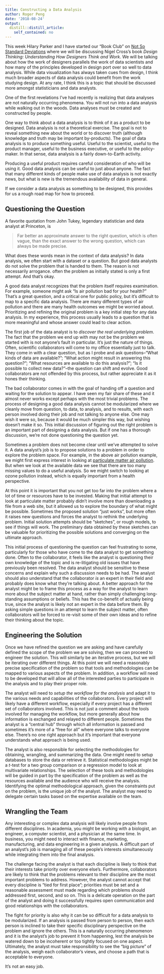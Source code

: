 ```yaml
---
title: Constructing a Data Analysis
author: Roger Peng
date: '2018-08-24'
output:
  distill::distill_article:
    self_contained: no
---
```



This week Hilary Parker and I have started our "Book Club" on [Not So Standard Deviations](http://nssdeviations.com/63-book-club-part-1) where we will be discussing Nigel Cross's book *Design Thinking: Understanding How Designers Think and Work*. We will be talking about how the work of designers parallels the work of data scientists and how many of the principles developed in design port over so well to data analysis. While data visualization has always taken cues from design, I think much broader aspects of data analysis could benefit from the work studying design. At any rate, I think this is a topic that should be discussed more amongst statisticians and data analysts.

One of the first revelations I've had recently is realizing that data analyses are not naturally occurring phenomena. You will not run into a data analysis while walking out in the woods. Data analyses must be created and constructed by people. 

One way to think about a data analysis is to think of it as a product to be designed. Data analysis is not a theoretical exercise. The goal is not to reveal something new about the world or to discover truth (although knowledge and truth may be important by-products). The goal of data analysis is to produce something useful. Useful to the scientist, useful to the product manager, useful to the business executive, or useful to the policy-maker. In that sense, data analysis is a fairly down-to-Earth activity.

Producing a useful product requires careful consideration of who will be using it. Good data analysis can be useful to just about anyone. The fact that many different kinds of people make use of data analysis is not exactly news, but what is new is the tremendous availability of data in general. 

If we consider a data analysis as something to be designed, this provides for us a rough road map for how to proceed.

## Questioning the Question

A favorite quotation from John Tukey, legendary statistician and data analyst at Princeton, is

> Far better an approximate answer to the right question, which is often vague, than the exact answer to the wrong question, which can always be made precise.

What does these words mean in the context of data analysis? In data analysis, we often start with a dataset or a question. But good data analysts do not solve the problem that is handed to them. The reason is not necessarily arrogance. often the problem as initially stated is only a first attempt. And that’s okay. 

A good data analyst recognizes that the problem itself requires examination. For example, someone might ask “Is air pollution bad for your health?” That’s a great question, and a critical one for public policy, but it’s difficult to map to a specific data analysis. There are many different types of air pollution and there are many health outcomes we might be worried about. Prioritizing and refining the original problem is a key initial step for any data analysis. In my experience, this process usually leads to a question that is more meaningful and whose answer could lead to clear action.

The first job of the data analyst is to *discover the real underlying problem*. The fact that the problem we end up with may not be the problem we started with is not anyone’s fault in particular. It’s just the nature of things. Often, scientific collaborators will come to my office essentially just to talk. They come in with a clear question, but as I probe and ask questions--“What kinds of data are available?”; “What action might result in answering this question?”; “What resources are available to do this analysis?”; “Is it possible to collect new data?”--the question can shift and evolve. Good collaborators are not offended by this process, but rather appreciate it as it hones their thinking. 

The bad collaborator comes in with the goal of handing off a question and waiting for the solution to appear. I have seen my fair share of these and it almost never works except perhaps with the most trivial problems. The process of designing a good data analysis cannot be modularized where we cleanly move from question, to data, to analysis, and to results, with each person involved doing their job and not talking to anyone else. One may wish it were so, because it would be much simpler this way, but wishing doesn’t make it so. This initial discussion of figuring out the right problem is an important part of designing a data analysis. But if one has a thorough discussion, we’re not done questioning the question yet.

Sometimes a problem does not become clear until we’ve attempted to solve it. A data analyst’s job is to propose solutions to a problem in order to explore the problem space. For example, in the above air pollution example, we might first express interest in looking at [particulate matter air pollution](https://www.epa.gov/pm-pollution). But when we look at the available data we see that there are too many missing values to do a useful analysis. So we might switch to looking at ozone pollution instead, which is equally important from a health perspective. 

At this point it is important that you not get too far into the problem where a lot of time or resources have to be invested. Making that initial attempt to look at particulate matter probably didn’t involve more than downloading a file from a web site, but it allowed us to explore the boundary of what might be possible. Sometimes the proposed solution “just works”, but more often it raises new questions and forces the analyst to rethink the underlying problem. Initial solution attempts should be “sketches”, or rough models, to see if things will work. The preliminary data obtained by these sketches can be valuable for prioritizing the possible solutions and converging on the ultimate approach.

This initial process of questioning the question can feel frustrating to some, particularly for those who have come to the data analyst to get something done. Often to the collaborator, it feels like the analyst is questioning their own knowledge of the topic and is re-litigating old issues that have previously been resolved. The data analyst should be sensitive to these concerns and explain why such a discussion needs to be had. The analyst should also understand that the collaborator *is* an expert in their field and probably does know what they’re talking about. A better approach for the analyst might be to frame this process as a way for the analyst to learn more about the subject matter at hand, rather than simply challenging long-standing assumptions or beliefs. This has the co-benefit of actually being true, since the analyst is likely not an expert in the data before them. By asking simple questions in an attempt to learn the subject matter, often collaborators will be forced to re-visit some of their own ideas and to refine their thinking about the topic.


## Engineering the Solution

Once we have refined the question we are asking and have carefully defined the scope of the problem we are solving, then we can proceed to engineer the solution. This will similarly be an iterative process, but we will be iterating over different things. At this point we will need a reasonably precise specification of the problem so that tools and methodologies can be mapped to various aspects of the problem. In addition, a workflow will need to be developed that will allow all of the interested parties to participate in the analysis and to play their proper role. 

The analyst will need to *setup the workflow for the analysis* and adapt it to the various needs and capabilities of the collaborators. Every project will likely have a different workflow, especially if every project has a different set of collaborators involved. This is not just a comment about the tools involved for managing the workflow, but more generally about how information is exchanged and relayed to different people. Sometimes the analyst is a “central hub” through which all information is passed and sometimes it’s more of a “free for all” where everyone talks to everyone else. There’s no one right approach but it’s important that everyone understands what approach is being used.

The analyst is also responsible for selecting the methodologies for obtaining, wrangling, and summarizing the data. One might need to setup databases to store the data or retrieve it. Statistical methodologies might be a *t*-test for a two group comparison or a regression model to look at multivariate relationships. The selection of these tools and methodologies will be guided in part by the specification of the problem as well as the resources available and the audience who will receive the analysis. Identifying the optimal methodological approach, given the constraints put on the problem, is the unique job of the analyst. The analyst may need to delegate certain tasks based on the expertise available on the team. 


## Wrangling the Team

Any interesting or complex data analysis will likely involve people from different disciplines. In academia, you might be working with a biologist, an engineer, a computer scientist, and a physician at the same time. In business, you might need to interact with finance, marketing, manufacturing, and data engineering in a given analysis. A difficult part of an analyst’s job is managing all of these people’s interests simultaneously while integrating them into the final analysis.

The challenge facing the analyst is that each discipline is likely to think that their interests take priority over everyone else’s. Furthermore, collaborators are likely to think that the problems relevant to their discipline are the most important problems to address. However, the analyst cannot accept that every discipline is “tied for first place”; priorities must be set and a reasonable assessment must made regarding which problems should addressed first, second, and so on. This is a delicate operation on the part of the analyst and doing it successfully requires open communication and good relationships with the collaborators. 

The fight for priority is also why it can be so difficult for a data analysis to be modularized. If an analysis is passed from person to person, then each person is inclined to take their specific disciplinary perspective on the problem and ignore the others. This is a naturally occurring phenomenon and it is the analyst’s job to prevent it from happening, lest the analysis be watered down to be incoherent or too tightly focused on one aspect. Ultimately, the analyst must take responsibility to see the “big picture” of the analysis, weigh each collaborator’s views, and choose a path that is acceptable to everyone. 

It’s not an easy job.
